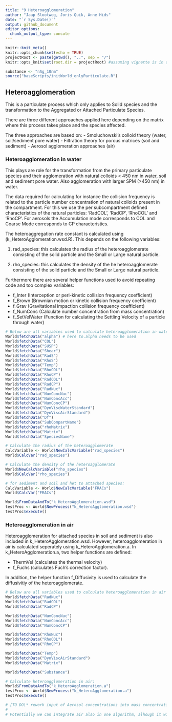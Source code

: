 ```yaml
---
title: "9 Heteroagglomeration"
author: "Jaap Slootweg, Joris Quik, Anne Hids"
date: "`r Sys.Date()`"
output: github_document
editor_options: 
  chunk_output_type: console
---
```


```r
knitr::knit_meta()
knitr::opts_chunk$set(echo = TRUE)
projectRoot <- paste(getwd(), "..", sep = "/")
knitr::opts_knit$set(root.dir = projectRoot) #assuming vignette is in a direct subfolder of the project
```

```r
substance <- "nAg_10nm"
source("baseScripts/initWorld_onlyParticulate.R")

```

## Heteroagglomeration

This is a particulate process which only applies to Solid species and the transformation to the Aggregated or Attached Particulate Species.

There are three different approaches applied here depending on the matrix where this process takes place and the species affected.

The three approaches are based on: - Smoluchowski's colloid theory (water, soil/sediment pore water) - Filtration theory for porous matrices (soil and sediment) - Aerosol agglomeration approaches (air)

### Heteroagglomeration in water

This plays are role for the transformation from the primary particulate species and their agglomeration with natural colloids \< 450 nm in water, soil and sediment pore water. Also agglomeration with larger SPM (\>450 nm) in water.

The data required for calculating for instance the collision frequency is related to the particle number concentration of natural colloids present in the compartment. For this we use the per subcompartment defined characteristics of the natural particles: 'RadCOL', 'RadCP', 'RhoCOL' and 'RhoCP'. For aerosols the Accumulation mode corresponds to COL and Coarse Mode corresponds to CP characteristics.

The heteroaggregation rate constant is calculated using (k_HeteroAgglomeration.wsd.R). This depends on the following variables:

1.  rad_species: this calculates the radius of the heteroagglomerate consisting of the solid particle and the Small or Large natural particle.

2.  rho_species: this calculates the density of the he heteroagglomerate consisting of the solid particle and the Small or Large natural particle.

Furthermore there are several helper functions used to avoid repeating code and too complex variables:

-   f_Inter (Interception or peri-kinetic collision frequency coefficient)
-   f_Brown (Brownian motion or kinetic collision frequency coefficient) 
-   f_Grav (Gravitational impaction collision frequency coefficient)
-   f_NumConc (Calculate number concentration from mass concentration) 
-   f_SetVelWater (Function for calculating the Settling Velocity of a particle through water)

```r
# Below are all variables used to calculate heteroagglomeration in water
World$fetchData("alpha") # here to.alpha needs to be used
World$fetchData("COL")
World$fetchData("SUSP")
World$fetchData("Shear")
World$fetchData("RadS")
World$fetchData("RhoS")
World$fetchData("Temp")
World$fetchData("RhoCOL")
World$fetchData("RhoCP")
World$fetchData("RadCOL")
World$fetchData("RadCP")
World$fetchData("RadNuc")
World$fetchData("NumConcNuc")
World$fetchData("NumConcAcc")
World$fetchData("NumConcCP")
World$fetchData("DynViscWaterStandard")
World$fetchData("DynViscAirStandard")
World$fetchData("Df")
World$fetchData("SubCompartName")
World$fetchData("rhoMatrix")
World$fetchData("Matrix")
World$fetchData("SpeciesName")

# Calculate the radius of the heteroagglomerate
CalcVariable <- World$NewCalcVariable("rad_species")
World$CalcVar("rad_species")

# Calculate the density of the heteroagglomerate
World$NewCalcVariable("rho_species")
World$CalcVar("rho_species")

# for sediment and soil and het to attached species:
CalcVariable <- World$NewCalcVariable("FRACs")
World$CalcVar("FRACs")

```

```r
World$FromDataAndTo("k_HeteroAgglomeration.wsd")
testProc <- World$NewProcess("k_HeteroAgglomeration.wsd")
testProc$execute()
```

### Heteroagglomeration in air

Heteroagglomeration for attached species in soil and sediment is also included in k_HeteroAgglomeration.wsd. However, heteroagglomeration in air is calculated seperately using k_HeteroAgglomeration.a. In k_HeteroAgglomeration.a, two helper functions are defined:

-   ThermVel (calculates the thermal velocity)
-   f_Fuchs (calculates Fuch's correction factor). 

In addition, the helper function f_Diffusivity is used to calculate the diffusivitiy of the heteroagglomerate. 

```r
# Below are all variables used to calculate heteroagglomeration in air
World$fetchData("RadNuc") 
World$fetchData("RadCOL") 
World$fetchData("RadCP") 

World$fetchData("NumConcNuc")
World$fetchData("NumConcAcc")
World$fetchData("NumConcCP")

World$fetchData("RhoNuc")
World$fetchData("RhoCOL")
World$fetchData("RhoCP")

World$fetchData("Temp")
World$fetchData("DynViscAirStandard")
World$fetchData("Matrix")

World$fetchData("Substance") 

# Calculate heteroagglomeration in air: 
World$FromDataAndTo("k_HeteroAgglomeration.a")
testProc <- World$NewProcess("k_HeteroAgglomeration.a")
testProc$execute()
```

```r
# [TO DO\* rework input of Aerosol concentrations into mass concentrations instead of number concentrations as they are now for COL and SUSP, and consider Nucc concentrations in CONSTANTS just like their Rad and Rho properties]
# 
# Potentially we can integrate air also in one algorithm, alhough it will be a big one...
```